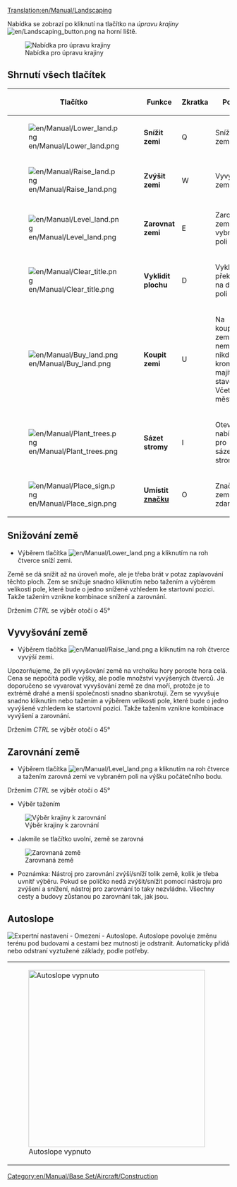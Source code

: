 [[Translation:en/Manual/Landscaping]]
{{en/Manual/Tutorial}}

Nabídka se zobrazí po kliknutí na tlačítko na ''úpravu krajiny'' [[File:en/Landscaping button.png]] na horní liště.

[[File:en/Manual/Landscaping toolbar.png|none|frame|Nabídka pro úpravu krajiny]]

==Shrnutí všech tlačítek==

{| {{en/Wikitable}}
|- style="background:#efefef"
!width='46'|Tlačítko
!width='150'|Funkce
!Zkratka
!Popis
|-
|[[File:en/Manual/Lower land.png]]
|'''Snížit zemi'''
|Q
|Sníží zemi
|-
|[[File:en/Manual/Raise land.png]]
|'''Zvýšit zemi'''
|W
|Vyvýší zemi
|-
|[[File:en/Manual/Level land.png]]
|'''Zarovnat zemi'''
|E
|Zarovná zemi ve vybraném poli
|-
|[[File:en/Manual/Clear title.png]]
|'''Vyklidit plochu'''
|D
|Vyklidí překážky na daném poli
|-
|[[File:en/Manual/Buy land.png]]
|'''Koupit zemi'''
|U
|Na koupené zemi nemůže nikdo kromě majitele stavět. Včetně měst.
|-
|[[File:en/Manual/Plant trees.png]]
|'''Sázet stromy'''
|I
|Otevře nabídku pro sázení stromů.
|-
|[[File:en/Manual/Place sign.png]]
|'''Umístit [[en/Značky|značku]]'''
|O
|Značení země je zdarma.
|}

==Snižování země==
* Výběrem tlačítka [[File:en/Manual/Lower land.png]] a kliknutím na roh čtverce sníží zemi. 
Země se dá snížit až na úroveň moře, ale je třeba brát v potaz zaplavování těchto ploch. 
Zem se snižuje snadno kliknutím nebo tažením a výběrem velikosti pole, které bude o jedno snížené vzhledem ke startovní pozici. Takže tažením vznikne kombinace snížení a zarovnání. 

Držením ''CTRL'' se výběr otočí o 45°

==Vyvyšování země==

* Výběrem tlačítka [[File:en/Manual/Raise land.png]] a kliknutím na roh čtverce vyvýší zemi.
Upozorňujeme, že při vyvyšování země na vrcholku hory poroste hora celá. Cena se nepočítá podle výšky, ale podle množství vyvýšených čtverců. Je doporučeno se vyvarovat vyvyšování země ze dna moří, protože je to extrémě drahé a menší společnosti snadno sbankrotují. Zem se vyvyšuje snadno kliknutím nebo tažením a výběrem velikosti pole, které bude o jedno vyvýšené vzhledem ke startovní pozici. Takže tažením vznikne kombinace vyvýšení a zarovnání.

Držením ''CTRL'' se výběr otočí o 45°

==Zarovnání země==

* Výběrem tlačítka [[File:en/Manual/Level land.png]] a kliknutím na roh čtverce a tažením zarovná zemi ve vybraném poli na výšku počátečního bodu.

Držením ''CTRL'' se výběr otočí o 45° 

* Výběr tažením
[[File:en/Manual/Level land before.png|center|frame|Výběr krajiny k zarovnání]]

* Jakmile se tlačítko uvolní, země se zarovná
[[File:en/Manual/Level land after.png|center|frame|Zarovnaná země]]

* Poznámka: Nástroj pro zarovnání zvýší/sníží tolik země, kolik je třeba uvnitř výběru. Pokud se políčko nedá zvýšit/snížit pomocí nástroju pro zvýšení a snížení, nástroj pro zarovnání to taky nezvládne. Všechny cesty a budovy zůstanou po zarovnání tak, jak jsou.

==Autoslope==
[[File:en/Manual/Autoslope.png|right|frame|Expertní nastavení - Omezení - ''Autoslope''.]]
Autoslope povoluje změnu terénu pod budovami a cestami bez mutnosti je odstranit. Automaticky přidá nebo odstraní vyztužené základy, podle potřeby.

{|
|[[File:en/Manual/Terraformoff.png|none|thumb|400px|Autoslope vypnuto]]
|[[File:en/Manual/Terraformon.png|none|thumb|400px|Autoslope zapnuto]]
|}

{{en/Feature|0.6}}
[[Category:en/Manual/Base Set/Aircraft/Construction]]